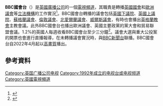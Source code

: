 {{Infobox TV channel
| name            = BBC Parliament
| logofile        = BBC Parliament Logo.svg
| logosize        = 200px
| logoalt         = BBC Parliament Logo
| launch          = {{start date |1992|df=yes}} 
| picture format  = [[576i|576i]] ([[16:9|16:9]] [[標準畫質電視|SDTV]])
| share             = 0.05%
| share as of       = {{Start date|df=yes|2015|09}}
| share source      = [http://www.barb.co.uk/whats-new/monthly-viewing-summary?_s=4 BARB]
| owner           = [[BBC|BBC]]
| former names    = The Parliamentary Channel (1992–1998)
| web             = {{URL|http://www.bbc.co.uk/parliament}}
| sister names    = [[BBC_One|BBC One]]<br />[[BBC_Two|BBC Two]]<br />[[BBC_Three|BBC Three]]<br />[[BBC_Four|BBC Four]]<br />[[BBC新聞台|BBC News]]<br />[[CBBC|CBBC]]<br />[[CBeebies|CBeebies]]
| terr serv 1     = [[Freeview|Freeview]]
| terr chan 1     = Channel ?
| sat serv 1      = [[Freesat|Freesat]]
| sat chan 1      = Channel 201
| sat serv 2      = [[Sky_(United_Kingdom)|Sky]] <small>（只限英國）</small>
| sat chan 2      = Channel 504
| sat serv 3      = [[Astra_2E|Astra 2E]]
| sat chan 3      = 10788 V 22000 5/6
| cable serv 1    = [[Virgin_Media|Virgin Media]]
| cable chan 1    = Channel 605

| cable serv 2    = [[WightFibre|WightFibre]]
| cable chan 2    = Channel 26
| online serv 1   = [[BBC_iPlayer|BBC iPlayer]]
| online chan 1   = [http://www.bbc.co.uk/iplayer/live/bbcparliament Watch live]（只限英國）
| online serv 2   = [[TVPlayer|TVPlayer]]
| online chan 2   = [http://www.tvplayer.com/watch/bbcparliament Watch live]（只限英國）
}}
'''BBC國會台'''（{{lang-en|'''BBC Parliament'''}}）是[[英國廣播公司|英國廣播公司]]的一個[[電視頻道|電視頻道]]，其職責是轉播[[英國國會|英國國會]]和[[歐洲議會|歐洲議會]]等[[立法機構|立法機構]]的工作實況<ref>{{cite web|url=http://www.bbc.co.uk/bbctrust/assets/files/pdf/regulatory_framework/service_licences/tv/2008/bbc_parliament_Apr08.pdf|title=BBC Trust. BBC Parliament Service Licence, 7 April 2008|accessdate=2016-02-29|archive-date=2009-03-20|archive-url=https://web.archive.org/web/20090320053214/http://www.bbc.co.uk/bbctrust/assets/files/pdf/regulatory_framework/service_licences/tv/2008/bbc_parliament_Apr08.pdf|dead-url=no}}</ref>。BBC國會台轉播的議會包括[[英國下議院|英國下議院]]、[[英國上議院|英國上議院]]、[[蘇格蘭議會|蘇格蘭議會]]、[[倫敦議會|倫敦議會]]、[[北愛爾蘭議會|北愛爾蘭議會]]、[[威爾斯議會|威爾斯議會]]，有時也會播出[[英格蘭教會|英格蘭教會]]主教會議。此外BBC國會台也播出歐洲議會、英國主要政黨的黨大會和貿易聯盟會議。1.2%的英國人每週收看BBC國會台至少三分鐘<ref>{{cite web|url=http://www.bbc.co.uk/annualreport/2012/exec/overview/performance/|title=BBC Trust annual report 2011/12|accessdate=2016-02-29|archive-date=2013-04-19|archive-url=https://archive.today/20130419170242/http://www.bbc.co.uk/annualreport/2012/exec/overview/performance/|dead-url=no}}</ref>。議會大選與重大公投案的開票也會進行直播報導，在未轉播議會實況時，與[[BBC新聞台|BBC新聞台]]聯播。BBC國會台自2022年4月起以[[高畫質|高畫質]]播出。

== 參考資料 ==
<references />


{{英国广播公司电视}}
{{Authority control}}
[[Category:英国广播公司电视|Category:英国广播公司电视]]
[[Category:1992年成立的电视台或电视频道|Category:1992年成立的电视台或电视频道]]
[[Category:英國電視頻道|Category:英國電視頻道]]